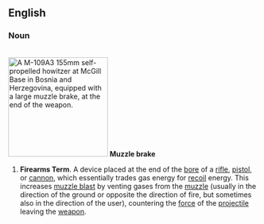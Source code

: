 ==English==
===Noun===
<br clear="all" />
[[Image:Howitzer_with_muzzlebrake.jpg|thumb|200px|right|A M-109A3 155mm self-propelled howitzer at McGill Base in Bosnia and Herzegovina, equipped with a large muzzle brake, at the end of the weapon.]]
'''Muzzle brake'''
# '''Firearms Term'''. A device placed at the end of the [[bore]] of a [[rifle]], [[pistol]], or [[cannon]], which essentially trades gas energy for [[recoil]] energy. This increases [[muzzle blast]] by venting gases from the [[muzzle]] (usually in the direction of the ground or opposite the direction of fire, but sometimes also in the direction of the user), countering the [[force]] of the [[projectile]] leaving the [[weapon]].